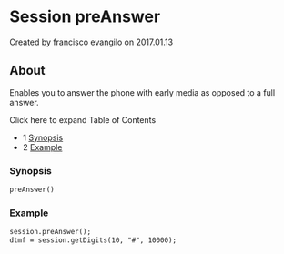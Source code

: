
# Session preAnswer 

 Created by  francisco evangilo on 2017.01.13

## About

Enables you to answer the phone with early media as opposed to a full answer.

Click here to expand Table of Contents

* 1 [Synopsis](#synopsis)
* 2 [Example](#example)

### Synopsis

```xml
preAnswer()
```

### Example

```xml
session.preAnswer();
dtmf = session.getDigits(10, "#", 10000);
```

  

